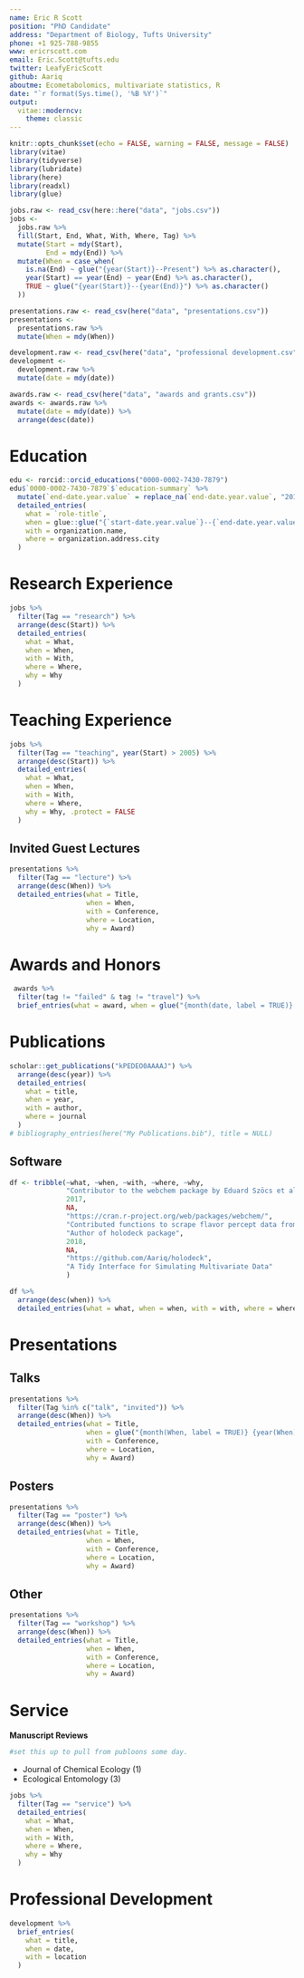 ```yaml
---
name: Eric R Scott
position: "PhD Candidate"
address: "Department of Biology, Tufts University"
phone: +1 925-788-9855
www: ericrscott.com
email: Eric.Scott@tufts.edu
twitter: LeafyEricScott
github: Aariq
aboutme: Ecometabolomics, multivariate statistics, R
date: "`r format(Sys.time(), '%B %Y')`"
output: 
  vitae::moderncv:
    theme: classic
---
```


```r
knitr::opts_chunk$set(echo = FALSE, warning = FALSE, message = FALSE)
library(vitae)
library(tidyverse)
library(lubridate)
library(here)
library(readxl)
library(glue)
```

```r
jobs.raw <- read_csv(here::here("data", "jobs.csv"))
jobs <-
  jobs.raw %>% 
  fill(Start, End, What, With, Where, Tag) %>%  
  mutate(Start = mdy(Start),
         End = mdy(End)) %>% 
  mutate(When = case_when(
    is.na(End) ~ glue("{year(Start)}--Present") %>% as.character(),
    year(Start) == year(End) ~ year(End) %>% as.character(),
    TRUE ~ glue("{year(Start)}--{year(End)}") %>% as.character()
  ))
```

```r
presentations.raw <- read_csv(here("data", "presentations.csv"))
presentations <- 
  presentations.raw %>% 
  mutate(When = mdy(When))
```

```r
development.raw <- read_csv(here("data", "professional development.csv"))
development <- 
  development.raw %>% 
  mutate(date = mdy(date))
```

```r
awards.raw <- read_csv(here("data", "awards and grants.csv"))
awards <- awards.raw %>% 
  mutate(date = mdy(date)) %>% 
  arrange(desc(date))
```

# Education

```r
edu <- rorcid::orcid_educations("0000-0002-7430-7879")
edu$`0000-0002-7430-7879`$`education-summary` %>% 
  mutate(`end-date.year.value` = replace_na(`end-date.year.value`, "2019")) %>% 
  detailed_entries(
    what = `role-title`,
    when = glue::glue("{`start-date.year.value`}--{`end-date.year.value`}"), 
    with = organization.name,
    where = organization.address.city
  )
```

# Research Experience

```r
jobs %>% 
  filter(Tag == "research") %>% 
  arrange(desc(Start)) %>% 
  detailed_entries(
    what = What,
    when = When,
    with = With,
    where = Where,
    why = Why
  )
```

\pagebreak
# Teaching Experience

```r
jobs %>%
  filter(Tag == "teaching", year(Start) > 2005) %>%
  arrange(desc(Start)) %>% 
  detailed_entries(
    what = What,
    when = When,
    with = With,
    where = Where,
    why = Why, .protect = FALSE
  )
```

\pagebreak
## Invited Guest Lectures

```r
presentations %>% 
  filter(Tag == "lecture") %>% 
  arrange(desc(When)) %>% 
  detailed_entries(what = Title,
                   when = When,
                   with = Conference,
                   where = Location,
                   why = Award)
```

# Awards and Honors

```r
 awards %>% 
  filter(tag != "failed" & tag != "travel") %>% 
  brief_entries(what = award, when = glue("{month(date, label = TRUE)} {year(date)}"), with = with)
```

\pagebreak
# Publications

```r
scholar::get_publications("kPEDEO0AAAAJ") %>%
  arrange(desc(year)) %>%
  detailed_entries(
    what = title,
    when = year,
    with = author,
    where = journal
  )
# bibliography_entries(here("My Publications.bib"), title = NULL)
```

## Software

```r
df <- tribble(~what, ~when, ~with, ~where, ~why,
              "Contributor to the webchem package by Eduard Szöcs et al.",
              2017,
              NA,
              "https://cran.r-project.org/web/packages/webchem/",
              "Contributed functions to scrape flavor percept data from flavor.net and to scrape retention indices from NIST given chemical identifier numbers",
              "Author of holodeck package",
              2018,
              NA,
              "https://github.com/Aariq/holodeck",
              "A Tidy Interface for Simulating Multivariate Data"
              )
```

```r
df %>% 
  arrange(desc(when)) %>% 
  detailed_entries(what = what, when = when, with = with, where = where, why = why)
```

# Presentations

## Talks

```r
presentations %>% 
  filter(Tag %in% c("talk", "invited")) %>% 
  arrange(desc(When)) %>% 
  detailed_entries(what = Title,
                   when = glue("{month(When, label = TRUE)} {year(When)}"),
                   with = Conference,
                   where = Location,
                   why = Award)
```

## Posters

```r
presentations %>% 
  filter(Tag == "poster") %>% 
  arrange(desc(When)) %>% 
  detailed_entries(what = Title,
                   when = When,
                   with = Conference,
                   where = Location,
                   why = Award)
```

## Other

```r
presentations %>% 
  filter(Tag == "workshop") %>% 
  arrange(desc(When)) %>% 
  detailed_entries(what = Title,
                   when = When,
                   with = Conference,
                   where = Location,
                   why = Award)
```


# Service

**Manuscript Reviews**
```r
#set this up to pull from publoons some day.
```

- Journal of Chemical Ecology (1)
- Ecological Entomology (3)

```r
jobs %>%
  filter(Tag == "service") %>% 
  detailed_entries(
    what = What,
    when = When,
    with = With,
    where = Where,
    why = Why
  )
```

# Professional Development

```r
development %>% 
  brief_entries(
    what = title,
    when = date,
    with = location
  )
```

